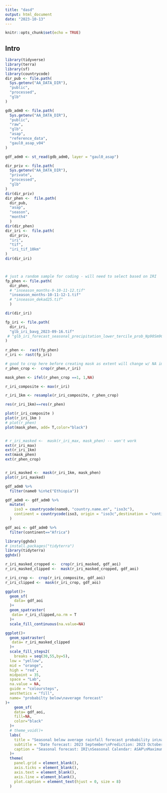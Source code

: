 ```yaml
---
title: "dasd"
output: html_document
date: "2023-10-13"
---
```


```r
knitr::opts_chunk$set(echo = TRUE)
```

## Intro

```r
library(tidyverse)
library(terra)
library(sf)
library(countrycode)
dir_pub <- file.path(
  Sys.getenv("AA_DATA_DIR"),
  "public",
  "processed",
  "glb"
)

gdb_adm0 <- file.path(
  Sys.getenv("AA_DATA_DIR"),
  "public",
  "raw",
  "glb",
  "asap",
  "reference_data",
  "gaul0_asap_v04"
)

gdf_adm0 <- st_read(gdb_adm0, layer = "gaul0_asap")

dir_priv <- file.path(
  Sys.getenv("AA_DATA_DIR"),
  "private",
  "processed",
  "glb"
)
dir(dir_priv)
dir_phen <-  file.path(
  dir_pub, 
  "asap",
  "season",
  "month4"
  )
dir(dir_phen)
dir_iri <-  file.path(
  dir_priv,
  "iri",
  "tif",
  "iri_tif_10km"
)
dir(dir_iri)



# just a random sample for coding - will need to select based on IRI
fp_phen <- file.path(
  dir_phen,
  # "inseason_months-9-10-11-12.tif"
  "inseason_months-10-11-12-1.tif"
  # "inseason_dekad25.tif"
  )

dir(dir_iri)

fp_iri <- file.path(
  dir_iri,
  "glb_iri_bavg_2023-09-16.tif"
 # "glb_iri_forecast_seasonal_precipitation_lower_tercile_prob_Np90Sm90Ep180Wm180_2023-09-16.tif" 
)
  
r_phen <-  rast(fp_phen)
r_iri <- rast(fp_iri)

# good to crop here before creating mask as extent will change w/ NA imputed
r_phen_crop <-  crop(r_phen,r_iri)

mask_phen <- ifel(r_phen_crop ==1, 1,NA)
```


```r
r_iri_composite <- max(r_iri)

r_iri_1km <- resample(r_iri_composite, r_phen_crop)

res(r_iri_1km)==res(r_phen)
```


```r
plot(r_iri_composite )
plot(r_iri_1km )
# plot(r_phen)
plot(mask_phen, add= T,color="black")


# r_iri_masked <-  mask(r_iri_max, mask_phen) -- won't work
ext(r_iri_max)
ext(r_iri_1km)
ext(mask_phen)
ext(r_phen_crop)


r_iri_masked <-  mask(r_iri_1km, mask_phen)
plot(r_iri_masked)
```

  
```r
gdf_adm0 %>% 
  filter(name0 %in%c("Ethiopia"))

gdf_adm0 <- gdf_adm0 %>% 
  mutate(
    iso3 = countrycode(name0, "country.name.en", "iso3c"),
    continent = countrycode(iso3, origin = "iso3c",destination = "continent"),
  )

gdf_aoi <- gdf_adm0 %>% 
  filter(continent=="Africa")
```

```r
library(gghdx)
# install.packages("tidyterra")
library(tidyterra)
gghdx()

r_iri_masked_cropped <-  crop(r_iri_masked, gdf_aoi)
r_iri_masked_clipped <-  mask(r_iri_masked_cropped, gdf_aoi)

r_iri_crop <-  crop(r_iri_composite, gdf_aoi)
r_iri_clipped <-  mask(r_iri_crop, gdf_aoi)

ggplot()+
  geom_sf(
    data= gdf_aoi
  )+
  geom_spatraster(
   data= r_iri_clipped,na.rm = T
  )+
  scale_fill_continuous(na.value=NA)

ggplot()+
  geom_spatraster(
   data= r_iri_masked_clipped
  )+
  scale_fill_steps2(
    breaks = seq(30,55,by=5),
  low = "yellow",
  mid = "orange",
  high = "red",
  midpoint = 35,
  space = "Lab",
  na.value = NA,
  guide = "coloursteps",
  aesthetics = "fill",
  name= "probabilty below\naverage forecast"
)+
    geom_sf(
    data= gdf_aoi,
    fill=NA,
    color="black"
  )+
  # theme_void()+
  labs(
    title = "Seasonal below average rainfall forecast probability in\nareas with an active season 2023 October - 2024 March",
    subtitle = "Date forecast: 2023 September\nPrediction: 2023 October - 2024 March",
    caption = "Seasonal forecast: IRI\nSeasonal Calendar: ASAP\nMaximum below average probabilty calculated at pixel level over all 4 forecast leadtimes.\nActive season layer created by compositing all areas classified as 'active' over the next 4 months"
  )+
  theme(
    panel.grid = element_blank(),
    axis.ticks = element_blank(),
    axis.text = element_blank(),
    axis.line = element_blank(),
    plot.caption = element_text(hjust = 0, size = 8)
  )

  
```

